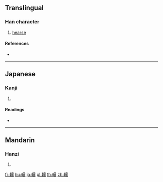 {{character info/new}}
==Translingual==

===Han character===
{{Han char|rn=159|rad=車|as=14|sn=21|four=|canj=JJMBB}}

# [[hearse]]

====References====
* {{Han ref|kx=1249.220|dkj=38571|dj=1728.130|hdz=53560.030|uh=8F5C|ud=36700}}

----

==Japanese==

===Kanji===
{{ja-kanji|grade=|rs=車14}}

# {{defn|lang=ja|sort=車14}}

====Readings====
* {{ja-readings|on=[[じ]] (ji)|kun=[[ひつぎぐ]] (hitsugigu)|nanori=}}

----

==Mandarin==

===Hanzi===
{{cmn-hanzi|pin=[[ér]] ([[er2]])|wg=erh<sup>2</sup>}}

# {{defn|lang=cmn|sort=車14}}

[[fr:轜]]
[[hu:轜]]
[[ja:轜]]
[[pl:轜]]
[[th:轜]]
[[zh:轜]]